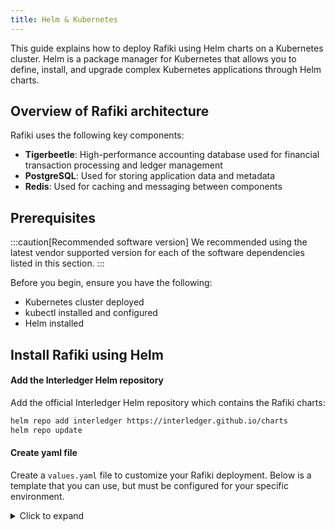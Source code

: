 ```yaml
---
title: Helm & Kubernetes
---
```



This guide explains how to deploy Rafiki using Helm charts on a Kubernetes cluster. Helm is a package manager for Kubernetes that allows you to define, install, and upgrade complex Kubernetes applications through Helm charts.

## Overview of Rafiki architecture

Rafiki uses the following key components:

- **Tigerbeetle**: High-performance accounting database used for financial transaction processing and ledger management
- **PostgreSQL**: Used for storing application data and metadata
- **Redis**: Used for caching and messaging between components

## Prerequisites

:::caution[Recommended software version]
We recommended using the latest vendor supported version for each of the software dependencies listed in this section.
:::

Before you begin, ensure you have the following:

- <LinkOut href='https://kubernetes.io/'>Kubernetes</LinkOut> cluster deployed
- <LinkOut href='https://kubernetes.io/docs/tasks/tools/'>kubectl</LinkOut> installed
  and configured
- <LinkOut href='https://helm.sh/docs/intro/install/'>Helm</LinkOut> installed

## Install Rafiki using Helm

#### Add the Interledger Helm repository

Add the official Interledger Helm repository which contains the Rafiki charts:

```bash
helm repo add interledger https://interledger.github.io/charts
helm repo update
```

#### Create yaml file

Create a `values.yaml` file to customize your Rafiki deployment. Below is a template that you can use, but must be configured for your specific environment.

<details>
<summary>Click to expand</summary>
```yaml
# Rafiki values.yaml for Kubernetes deployment

# =====================================================================

# REQUIRED CONFIGURATION:

# The following sections contain values that MUST be customized

# for your specific environment before deployment

# =====================================================================

# Global settings

global:
imageRegistry: "" # OPTIONAL: Specify if using a private registry
imagePullSecrets: [] # REQUIRED: If using private registry, add your pull secrets here
storageClass: "" # REQUIRED: Set to your cluster's storage class

# Backend service configuration

backend:
enabled: true
image:
repository: ghcr.io/interledger/rafiki/backend
tag: latest # REQUIRED: Change to specific version for production
pullPolicy: IfNotPresent
replicaCount: 1 # CONSIDER: Adjust based on your load requirements
resources:
requests:
cpu: 100m
memory: 256Mi
limits:
cpu: 500m
memory: 512Mi
service:
type: ClusterIP # CONSIDER: May need LoadBalancer or NodePort depending on your setup
port: 3000
ingress:
enabled: false # REQUIRED: Set to true if exposing outside the cluster
annotations: {} # REQUIRED: Add annotations for your ingress controller (nginx, traefik, etc.)
hosts: - host: rafiki-backend.local # REQUIRED: Change to your actual domain
paths: ["/"]
tls: [] # REQUIRED: Configure if using HTTPS
env: # Environment variables for backend
NODE_ENV: production
DATABASE_URL: "postgresql://postgres:postgres@rafiki-postgresql:5432/rafiki" # REQUIRED: Update credentials
REDIS_URL: "redis://rafiki-redis:6379" # REQUIRED: Update if using auth with Redis
AUTH_SERVER_GRANT_TYPES: "authorization_code,refresh_token"
AUTH_SERVER_DOMAIN: "http://rafiki-auth-server" # REQUIRED: Update to your auth server URL
OPEN_PAYMENTS_URL: "https://wallet.example.com/open-payments" # REQUIRED: Update to your Open Payments URL # TigerBeetle configuration
USE_TIGERBEETLE: "true" # REQUIRED: Enable TigerBeetle for accounting
TIGERBEETLE_CLUSTER_ID: "0" # REQUIRED: Must match tigerbeetle.config.clusterID
TIGERBEETLE_REPLICA_ADDRESSES: "tigerbeetle-0.tigerbeetle:3004,tigerbeetle-1.tigerbeetle:3004,tigerbeetle-2.tigerbeetle:3004" # REQUIRED: List all TigerBeetle replicas

# Auth server configuration

authServer:
enabled: true
image:
repository: ghcr.io/interledger/rafiki/auth
tag: latest # REQUIRED: Change to specific version for production
pullPolicy: IfNotPresent
replicaCount: 1 # CONSIDER: Adjust based on your load requirements
resources:
requests:
cpu: 100m
memory: 256Mi
limits:
cpu: 500m
memory: 512Mi
service:
type: ClusterIP # CONSIDER: May need LoadBalancer or NodePort depending on your setup
port: 3001
ingress:
enabled: false # REQUIRED: Set to true if exposing outside the cluster
annotations: {} # REQUIRED: Add annotations for your ingress controller
hosts: - host: rafiki-auth.local # REQUIRED: Change to your actual domain
paths: ["/"]
tls: [] # REQUIRED: Configure if using HTTPS
env:
NODE_ENV: production
DATABASE_URL: "postgresql://postgres:postgres@rafiki-postgresql:5432/rafiki" # REQUIRED: Update credentials
REDIS_URL: "redis://rafiki-redis:6379" # REQUIRED: Update if using auth with Redis
BACKEND_URL: "http://rafiki-backend:3000" # REQUIRED: Must match your backend service name

# Frontend configuration

frontend:
enabled: true
image:
repository: ghcr.io/interledger/rafiki/frontend
tag: latest # REQUIRED: Change to specific version for production
pullPolicy: IfNotPresent
replicaCount: 1
resources:
requests:
cpu: 100m
memory: 128Mi
limits:
cpu: 200m
memory: 256Mi
service:
type: ClusterIP # CONSIDER: May need LoadBalancer or NodePort depending on your setup
port: 3002
ingress:
enabled: false # REQUIRED: Set to true and configure for user access
annotations: {} # REQUIRED: Add annotations for your ingress controller
hosts: - host: rafiki.local # REQUIRED: Change to your actual domain
paths: ["/"]
tls: [] # REQUIRED: Configure if using HTTPS
env:
NODE_ENV: production
BACKEND_URL: "http://rafiki-backend:3000" # REQUIRED: Must match your backend service configuration
AUTH_SERVER_URL: "http://rafiki-auth-server:3001" # REQUIRED: Must match your auth server configuration

# Connector configuration

connector:
enabled: true
image:
repository: ghcr.io/interledger/rafiki/connector
tag: latest # REQUIRED: Change to specific version for production
pullPolicy: IfNotPresent
replicaCount: 1 # CONSIDER: Adjust based on your traffic needs
resources:
requests:
cpu: 200m
memory: 256Mi
limits:
cpu: 1000m
memory: 512Mi
service:
type: ClusterIP
port: 3003
env:
NODE_ENV: production
DATABASE_URL: "postgresql://postgres:postgres@rafiki-postgresql:5432/rafiki" # REQUIRED: Update credentials
REDIS_URL: "redis://rafiki-redis:6379" # REQUIRED: Update if using auth with Redis
BACKEND_URL: "http://rafiki-backend:3000" # REQUIRED: Must match your backend service name
ILP_ADDRESS: "test.rafiki" # REQUIRED: Set to your production ILP address
CONNECTOR_URL: "http://0.0.0.0:3003" # REQUIRED: Set to your connector's publicly accessible URL for ILP peers # TigerBeetle configuration
USE_TIGERBEETLE: "true" # REQUIRED: Enable TigerBeetle for accounting
TIGERBEETLE_CLUSTER_ID: "0" # REQUIRED: Must match tigerbeetle.config.clusterID
TIGERBEETLE_REPLICA_ADDRESSES: "tigerbeetle-0.tigerbeetle:3004,tigerbeetle-1.tigerbeetle:3004,tigerbeetle-2.tigerbeetle:3004" # REQUIRED: List all TigerBeetle replicas

# PostgreSQL configuration

postgresql:
enabled: true # Set to false if using external PostgreSQL
auth:
username: postgres # REQUIRED: Change for production
password: postgres # REQUIRED: Change for production - USE A STRONG PASSWORD
database: rafiki
primary:
persistence:
enabled: true
size: 8Gi # REQUIRED: Adjust based on your data volume
service:
ports:
postgresql: 5432

# Redis configuration

redis:
enabled: true # Set to false if using external Redis
architecture: standalone # CONSIDER: Use replication for production
auth:
enabled: false # REQUIRED: Set to true and configure password for production
password: "" # REQUIRED: Set a strong password if auth is enabled
master:
persistence:
enabled: true
size: 8Gi # REQUIRED: Adjust based on your data volume
service:
ports:
redis: 6379

# Monitoring

monitoring:
enabled: false # CONSIDER: Enable for production environments
prometheus:
enabled: false # CONSIDER: Enable for production monitoring
grafana:
enabled: false # CONSIDER: Enable for production dashboards

# Persistence configuration for data that needs to be persisted

persistence:
enabled: true
storageClass: "" # REQUIRED: Set to your cluster's storage class
accessMode: ReadWriteOnce
size: 10Gi # REQUIRED: Adjust based on your data volume

# Security settings

securityContext:
enabled: true
runAsUser: 1000
runAsGroup: 1000
fsGroup: 1000

# Pod Security settings

podSecurityContext:
enabled: true

# Network policy settings

networkPolicy:
enabled: false # CONSIDER: Enable for production to restrict pod communication

# Configure service accounts

serviceAccount:
create: true
name: "rafiki" # REQUIRED: Change if conflicts with existing service accounts
annotations: {} # REQUIRED: Add annotations if using IAM roles for service accounts

# Configure pod disruption budget

podDisruptionBudget:
enabled: false # CONSIDER: Enable for production for high availability
minAvailable: 1

# Resource requests and limits for init containers

initContainers:
resources:
requests:
cpu: 100m
memory: 128Mi
limits:
cpu: 200m
memory: 256Mi

# =====================================================================

# TIGERBEETLE CONFIGURATION:

# Configuration for TigerBeetle as the accounting database

# =====================================================================

tigerbeetle:
enabled: true # REQUIRED: Set to true to use TigerBeetle for accounting
image:
repository: ghcr.io/tigerbeetle/tigerbeetle
tag: 0.14.2 # REQUIRED: Check for the latest compatible version
pullPolicy: IfNotPresent
replicaCount: 3 # REQUIRED: For production, use at least 3 replicas for consensus
resources:
requests:
cpu: 500m
memory: 1Gi
limits:
cpu: 2000m
memory: 4Gi
service:
type: ClusterIP
port: 3004
persistence:
enabled: true
storageClass: "" # REQUIRED: Set to your cluster's storage class
size: 20Gi # REQUIRED: Adjust based on expected transaction volume
accessMode: ReadWriteOnce
config:
clusterID: 0 # REQUIRED: Set a unique cluster ID
replicaCount: 3 # Should match replicaCount above # For consensus algorithm (1f+1 redundancy where f is number of failures tolerated) # 1 replica: 0 fault tolerance # 3 replicas: 1 fault tolerance (recommended minimum for production) # 5 replicas: 2 fault tolerance (recommended for critical systems)

````

Save this file as `values.yaml` in your working directory.

</details>

#### Configure environment variables

Each Rafiki service can be configured via environment variables. Below are the main environment variables for each service:

<details>
<summary>Auth service</summary>

The Rafiki `auth` service is responsible for handling authentication and authorization for your application. It connects to a Postgres database to store auth-related resources and a Redis database for storing session data. See [Auth service](/integration/deployment/services/auth-service/) for more information.

Ports exposed:

- 3003 (`ADMIN_PORT`) is used for the Auth Admin API
- 3006 (`AUTH_PORT`) is used for the Open Payments authorization server

:::caution[Running Rafiki behind a proxy]
If you plan to run your Rafiki instance behind a proxy, you must set the `TRUST_PROXY` variable to `true`
:::

<AuthEnv />
</details>

<details>
<summary>Backend service</summary>

The Rafiki `backend` service handles business logic and external communication. It exposes the Open Payments APIs and an Interledger connector for sending and receiving packets. It connects to a Redis database for caching, a Postgres database for Open Payments resources, and TigerBeetle for accounting liquidity. See [Backend service](/integration/deployment/services/backend-service) for more information.

:::note[TigerBeetle or Postgres for accounting database]
TigerBeetle is recommended, but if you would rather use Postgres as an accounting database make sure to set `USE_TIGERBEETLE` to false.
:::

Ports exposed:

- 3000 (`OPEN_PAYMENTS_PORT`) is used for the Open Payments resource server
- 3001 (`ADMIN_PORT`) is used for the Backend Admin API
- 3002 (`CONNECTOR_PORT`) is used for the ILP connector to send and receive ILP packets

<BackEnv />
</details>

<details>
<summary>Frontend service</summary>

The Rafiki `frontend` service provides an internal admin interface for managing your Rafiki instance. It communicates with the Backend Admin API to facilitate administrative tasks. See [Frontend service](/integration/deployment/services/frontend-service) for more information.

Ports exposed:

- 3005 (`PORT`) is used to host the Rafiki Admin app

<FrontEnv />
</details>

#### Install Rafiki

Install Rafiki using the following command:

```bash
helm install rafiki interledger/rafiki -f values.yaml
````

This will deploy all Rafiki components to your Kubernetes cluster with the configurations specified in your `values.yaml` file.

If you want to install to a specific namespace:

```bash
kubectl create namespace rafiki
helm install rafiki interledger/rafiki -f values.yaml -n rafiki
```

#### Verify the deployment

Check the status of your deployment with the following commands:

```bash
# Check all resources deployed by Helm
helm status rafiki

# Check the running pods
kubectl get pods

# Check the deployed services
kubectl get services
```

## Configure ingress with NGINX Ingress Controller

To expose Rafiki services outside the cluster using NGINX Ingress Controller:

#### Install NGINX Ingress Controller

If you don't already have NGINX Ingress Controller installed, you can install it using Helm:

```bash
# Add the ingress-nginx repository
helm repo add ingress-nginx https://kubernetes.github.io/ingress-nginx
helm repo update

# Install the ingress-nginx controller
helm install nginx-ingress ingress-nginx/ingress-nginx \
  --set controller.publishService.enabled=true
```

Wait for the Load Balancer to be provisioned:

```bash
kubectl get services -w nginx-ingress-ingress-nginx-controller
```

#### Configure DNS

Once the Load Balancer has an external IP or hostname assigned, create DNS records:

- `auth.example.com` pointing to the Load Balancer IP/hostname
- `backend.example.com` pointing to the Load Balancer IP/hostname

#### Configure Rafiki with ingress

Create or update your `values.yaml` file with the following ingress configuration:

```yaml
ingress:
  enabled: true
  # Use the NGINX Ingress Controller class
  className: nginx
  annotations:
    # Required NGINX annotations
    nginx.ingress.kubernetes.io/proxy-buffer-size: '128k'
    nginx.ingress.kubernetes.io/ssl-redirect: 'true'
    nginx.ingress.kubernetes.io/proxy-body-size: '50m'
    # If using cert-manager for TLS
    cert-manager.io/cluster-issuer: letsencrypt-prod

  # Auth Server ingress configuration
  authServer:
    enabled: true
    hosts:
      - host: auth.example.com
        paths:
          - path: /
            pathType: Prefix
    tls:
      - secretName: auth-tls-secret
        hosts:
          - auth.example.com

  # Backend API ingress configuration
  backendApi:
    enabled: true
    hosts:
      - host: backend.example.com
        paths:
          - path: /
            pathType: Prefix
    tls:
      - secretName: backend-tls-secret
        hosts:
          - backend.example.com
```

#### Apply the configuration

Apply your updated configuration:

```bash
helm upgrade rafiki interledger/rafiki -f values.yaml
```

#### Verify ingress configuration

Check if your ingress resources were created correctly:

```bash
kubectl get ingress
```

You should find entries for the auth server and backend API ingress resources.

## Port forwarding

If you don't want to use ingress to access Rafiki services, you can use port forwarding to directly access the services:

| Service     | Port-Forward Command                                     |
| ----------- | -------------------------------------------------------- |
| Auth Server | `kubectl port-forward svc/rafiki-auth-server 3000:3000`  |
| Backend API | `kubectl port-forward svc/rafiki-backend-api 3001:3001`  |
| Admin UI    | `kubectl port-forward svc/rafiki-backend-api 3001:3001`  |
| PostgreSQL  | `kubectl port-forward svc/rafiki-postgresql 5432:5432`   |
| Redis       | `kubectl port-forward svc/rafiki-redis-master 6379:6379` |

## TLS configuration

To enable TLS for secure communications:

```yaml
global:
  tls:
    enabled: true
    # Use this if you're using cert-manager
    certManager:
      enabled: true
      clusterIssuer: letsencrypt-prod
    # Or provide your own certificates
    certificates:
      authServer:
        cert: |
          -----BEGIN CERTIFICATE-----
          ...
          -----END CERTIFICATE-----
        key: |
          -----BEGIN PRIVATE KEY-----
          ...
          -----END PRIVATE KEY-----
      backendApi:
        cert: |
          -----BEGIN CERTIFICATE-----
          ...
          -----END CERTIFICATE-----
        key: |
          -----BEGIN PRIVATE KEY-----
          ...
          -----END PRIVATE KEY-----
```

## Resource limits

Configure resource limits for Rafiki components:

```yaml
components:
  authServer:
    resources:
      limits:
        cpu: 500m
        memory: 512Mi
      requests:
        cpu: 100m
        memory: 256Mi

  backendApi:
    resources:
      limits:
        cpu: 500m
        memory: 512Mi
      requests:
        cpu: 100m
        memory: 256Mi

  # Configure other components similarly
```

## Upgrade Rafiki

To upgrade your Rafiki deployment to a newer version:

```bash
# Update the Helm repository
helm repo update

# Upgrade Rafiki
helm upgrade rafiki interledger/rafiki -f values.yaml
```

## Uninstall Rafiki

To uninstall Rafiki from your cluster:

```bash
helm uninstall rafiki
```

Note that this won't delete <LinkOut href='https://kubernetes.io/docs/concepts/storage/persistent-volumes/'>Persistent Volume Claims (PVC)</LinkOut> created by the PostgreSQL and Redis deployments. If you want to delete them as well:

```bash
kubectl delete pvc -l app.kubernetes.io/instance=rafiki
```

## Troubleshooting

### Check pod logs

If a component isn't working correctly, you can check its logs:

```bash
# List all pods
kubectl get pods

# Check logs for a specific pod
kubectl logs pod/rafiki-auth-server-0
```

### Check resources and logs

```bash
# List pods and their status
kubectl get pods

# Check logs for a specific pod
kubectl logs pod/rafiki-auth-server-0

# Get details about a pod
kubectl describe pod/rafiki-auth-server-0

# Check services and their endpoints
kubectl get services

# Check Persistent Volume Claims
kubectl get pvc

# Check ingress resources
kubectl get ingress
```

## Common issues

#### Database connection errors

1. Check if PostgreSQL pods are running:
   ```
   kubectl get pods -l app.kubernetes.io/name=postgresql
   ```
2. Check PostgreSQL logs:
   ```
   kubectl logs pod/rafiki-postgresql-0
   ```
3. Verify that the database passwords match those in your `values.yaml`

#### Tigerbeetle initialization failures

1.  Check Tigerbeetle logs:
    ```
    kubectl logs pod/tigerbeetle-0
    ```
2.  Ensure that the PVC for Tigerbeetle has been created correctly
    ```
    kubectl get pvc -l app.kubernetes.io/name=tigerbeetle
    ```
3.  Verify that the cluster ID is consistent across all components

#### Ingress issues

1.  Verify NGINX Ingress Controller is running:
    ```
    kubectl get pods -n ingress-nginx
    ```
2.  Check if your DNS records are correctly pointing to the ingress controller's external IP
3.  Check the ingress resource:
    ```
    kubectl get ingress
    ```
4.  Check ingress controller logs:
    ```
    kubectl logs -n ingress-nginx deploy/nginx-ingress-ingress-nginx-controller
    ```
5.  Verify that TLS secrets exist if HTTPS is enabled:
    ```
    kubectl get secrets
    ```

#### TLS certificate problems

1.  If using cert-manager, check if certificates are properly issued:
    ```
    kubectl get certificates
    ```
2.  Check certificate status:
    ```
    kubectl describe certificate [certificate-name]
    ```
3.  Check cert-manager logs:
    ```
    kubectl logs -n cert-manager deploy/cert-manager
    ```

#### Service unavailable

1.  Check if services are running:
    ```
    kubectl get services
    ```
2.  Verify pod health:
    ```
    kubectl describe pod [pod-name]
    ```
3.  Check for resource constraints:
    ```
    kubectl top pods
    ```

#### Connectivity between components

1.  Ensure all required services are running:
    ```
    kubectl get services
    ```
2.  Verify service endpoints:
    ```
    kubectl get endpoints
    ```
3.  Test connectivity between pods using temporary debugging pods:
    ```
    kubectl run -it --rm debug --image=busybox -- sh
    # Inside the pod
    wget -q -O- http://rafiki-auth-server:3000/health
    ```

## Security considerations

When deploying Rafiki in production, consider the following security practices:

- **Use secure passwords**: Replace all default passwords with strong, unique passwords
- **Enable TLS**: Use HTTPS for all external communications
- **Implement network policies**: Use Kubernetes network policies to restrict traffic between pods
- **Use RBAC**: Use Kubernetes Role-Based Access Control to limit access to your cluster
- **Use secrets management**: Consider using a secrets management solution
- **Perform regular updates**: Keep your Rafiki deployment updated

## Backup and recovery

### Database backup

#### PostgreSQL backup

To create a backup of your PostgreSQL database:

```bash
# Forward PostgreSQL port to local machine
kubectl port-forward svc/rafiki-postgresql 5432:5432

# Use pg_dump to create a backup
pg_dump -h localhost -U rafiki -d rafiki > rafiki_pg_backup.sql
```

#### Tigerbeetle backup

Tigerbeetle is designed to be fault-tolerant with its replication mechanism. However, to create a backup of Tigerbeetle data, you can use the following approach:

```bash
# Create a snapshot of the Tigerbeetle PVC
kubectl get pvc tigerbeetle-data-tigerbeetle-0 -o yaml > tigerbeetle-pvc.yaml

# Create a volume snapshot
cat <<EOF | kubectl apply -f -
apiVersion: snapshot.storage.k8s.io/v1
kind: VolumeSnapshot
metadata:
  name: tigerbeetle-snapshot
spec:
  volumeSnapshotClassName: csi-hostpath-snapclass
  source:
    persistentVolumeClaimName: tigerbeetle-data-tigerbeetle-0
EOF
```

:::note
The above example assumes you have a <LinkOut href='https://kubernetes.io/docs/concepts/storage/volumes/#csi'>Container Storage Interface (CSI)</LinkOut> driver capable of volume snapshots. Adjust the `volumeSnapshotClassName` according to your cluster setup.
:::

### Database recovery

#### PostgreSQL recovery

To restore from a PostgreSQL backup:

```bash
# Forward PostgreSQL port to local machine
kubectl port-forward svc/rafiki-postgresql 5432:5432

# Use psql to restore from backup
psql -h localhost -U rafiki -d rafiki < rafiki_pg_backup.sql
```

#### Tigerbeetle recovery

To restore Tigerbeetle from a snapshot:

```bash wrap
# Create a new PVC from the snapshot
cat <<EOF | kubectl apply -f -
apiVersion: v1
kind: PersistentVolumeClaim
metadata:
  name: tigerbeetle-data-restored
spec:
  dataSource:
    name: tigerbeetle-snapshot
    kind: VolumeSnapshot
    apiGroup: snapshot.storage.k8s.io
  accessModes:
    - ReadWriteOnce
  resources:
    requests:
      storage: 10Gi
EOF

# Update the Tigerbeetle StatefulSet to use the restored PVC
kubectl patch statefulset tigerbeetle -p '{"spec":{"template":{"spec":{"volumes":[{"name":"data","persistentVolumeClaim":{"claimName":"tigerbeetle-data-restored"}}]}}}}'
```

## High availability configuration

For production environments requiring high availability:

```yaml
components:
  authServer:
    replicaCount: 3
    podDisruptionBudget:
      enabled: true
      minAvailable: 2

  backendApi:
    replicaCount: 3
    podDisruptionBudget:
      enabled: true
      minAvailable: 2

  engineServer:
    replicaCount: 3
    podDisruptionBudget:
      enabled: true
      minAvailable: 2

  # Configure other components similarly

postgresql:
  architecture: replication
  replication:
    enabled: true
    readReplicas: 2

redis:
  cluster:
    enabled: true
    slaveCount: 2

tigerbeetle:
  replicaCount: 3 # Use multiple replicas for fault tolerance
  persistence:
    enabled: true
    size: 20Gi # Larger storage for production
  resources:
    limits:
      cpu: 1000m
      memory: 2Gi
    requests:
      cpu: 500m
      memory: 1Gi
```

This configuration sets up multiple replicas for each Rafiki component and enables replication for both PostgreSQL, Redis, and Tigerbeetle.
